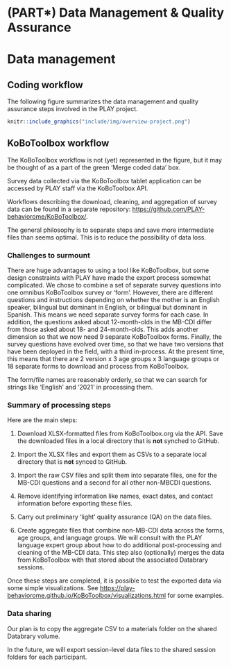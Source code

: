 # (PART\*) Data Management & Quality Assurance {-}

# Data management

## Coding workflow

The following figure summarizes the data management and quality assurance steps involved in the PLAY project.

```r
knitr::include_graphics("include/img/overview-project.png")
```

## KoBoToolbox workflow

The KoBoToolbox workflow is not (yet) represented in the figure, but it may be thought of as a part of the green 'Merge coded data' box.

Survey data collected via the KoBoToolbox tablet application can be accessed by PLAY staff via the KoBoToolbox API.

Workflows describing the download, cleaning, and aggregation of survey data can be found in a separate repository: <https://github.com/PLAY-behaviorome/KoBoToolbox/>. 

The general philosophy is to separate steps and save more intermediate files than seems optimal. 
This is to reduce the possibility of data loss.

### Challenges to surmount

There are huge advantages to using a tool like KoBoToolbox, but some design constraints with PLAY have made the export process somewhat complicated. 
We chose to combine a set of separate survey questions into one omnibus KoBoToolbox survey or 'form'. 
However, there are different questions and instructions depending on whether the mother is an English speaker, bilingual but dominant in English, or bilingual but dominant in Spanish. 
This means we need separate survey forms for each case. 
In addition, the questions asked about 12-month-olds in the MB-CDI differ from those asked about 18- and 24-month-olds. 
This adds another dimension so that we now need 9 separate KoBoToolbox forms. 
Finally, the survey questions have evolved over time, so that we have two versions that have been deployed in the field, with a third in-process. 
At the present time, this means that there are 2 version x 3 age groups x 3 language groups or 18 separate forms to download and process from KoBoToolbox.

The form/file names are reasonably orderly, so that we can search for strings like 'English' and '2021' in processing them.

### Summary of processing steps

Here are the main steps:

1. Download XLSX-formatted files from KoBoToolbox.org via the API. Save the downloaded files in a local directory that is **not** synched to GitHub.

2. Import the XLSX files and export them as CSVs to a separate local directory that is **not** synced to GitHub.

3. Import the raw CSV files and split them into separate files, one for the MB-CDI questions and a second for all other non-MBCDI questions. 

4. Remove identifying information like names, exact dates, and contact information before exporting these files.

5. Carry out preliminary 'light' quality assurance (QA) on the data files.

6. Create aggregate files that combine non-MB-CDI data across the forms, age groups, and language groups. 
We will consult with the PLAY language expert group about how to do additional post-processing and cleaning of the MB-CDI data. 
This step also (optionally) merges the data from KoBoToolbox with that stored about the associated Databrary sessions.

Once these steps are completed, it is possible to test the exported data via some simple visualizations. See <https://play-behaviorome.github.io/KoBoToolbox/visualizations.html> for some examples.

### Data sharing

Our plan is to copy the aggregate CSV to a materials folder on the shared Databrary volume.

In the future, we will export session-level data files to the shared session folders for each participant.
